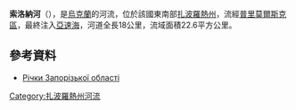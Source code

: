 '''索洛納河'''（{{lang-uk|Солона}}），是[[烏克蘭|烏克蘭]]的河流，位於該國東南部[[扎波羅熱州|扎波羅熱州]]，流經[[普里莫爾斯克區|普里莫爾斯克區]]，最終注入[[亞速海|亞速海]]，河道全長18公里，流域面積22.6平方公里。

==參考資料==
* [https://archive.is/20121205080230/http://rybohorona.zp.ua/ljubytelske-rybalstvo/richky-zaporizkoji-oblasti Річки Запорізької області]

{{DEFAULTSORT:Солона (Азовське море)}}
[[Category:扎波羅熱州河流|Category:扎波羅熱州河流]]


{{Ukraine-river-stub}}